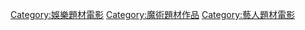 [[Category:娛樂題材電影|Category:娛樂題材電影]]
[[Category:魔術題材作品|Category:魔術題材作品]]
[[Category:藝人題材電影|Category:藝人題材電影]]